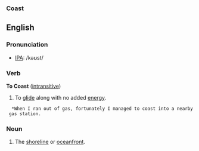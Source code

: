 ===Coast===

==English==
===Pronunciation===
*[[IPA]]: /kəʊst/

===Verb===
'''To Coast''' ([[intransitive]])
# To [[glide]] along with no added [[energy]].
   *When I ran out of gas, fortunately I managed to coast into a nearby gas station.

===Noun===
#The [[shoreline]] or [[oceanfront]].